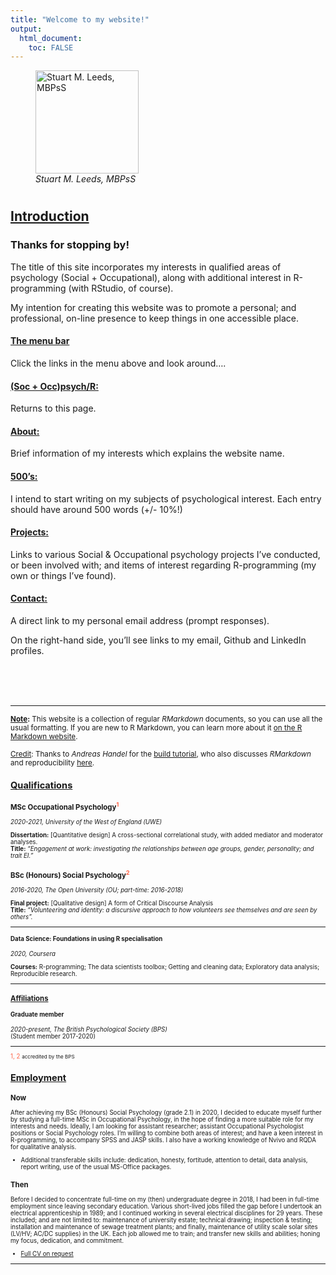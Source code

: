 ```yaml
---
title: "Welcome to my website!"
output: 
  html_document:
    toc: FALSE
---
```


![*Stuart M. Leeds, MBPsS*](./images/me2020sq.jpg){height="165"}

#  {.tabset}

## <u>Introduction</u>

### Thanks for stopping by!

The title of this site incorporates my interests in qualified areas of
psychology (Social + Occupational), along with additional interest in
R-programming (with RStudio, of course).

My intention for creating this website was to promote a personal; and
professional, on-line presence to keep things in one accessible place.

#### <u>The menu bar</u>

Click the links in the menu above and look around....

#### <u>(Soc + Occ)psych/R:</u>

Returns to this page.

#### <u>About:</u>

Brief information of my interests which explains the website name.

#### <u>500's:</u>

I intend to start writing on my subjects of psychological interest. Each entry
should have around 500 words (+/- 10%!)

#### <u>Projects:</u>

Links to various Social & Occupational psychology projects I've conducted, or
been involved with; and items of interest regarding R-programming (my own or
things I've found).

#### <u>Contact:</u>

A direct link to my personal email address (prompt responses).

On the right-hand side, you'll see links to my email, Github and LinkedIn
profiles.

<br> <br> <br>

***

<small>
<u>__Note__</u>__:__
This website is a collection of regular _RMarkdown_ documents, so you can use
all the usual formatting. If you are new to R Markdown, you can learn more about
it [on the R Markdown website](https://rmarkdown.rstudio.com/).

<u>Credit</u>: Thanks to *Andreas Handel* for the [build
tutorial](https://www.andreashandel.com/post/github-website/), who also
discusses *RMarkdown* and reproducibility
[here](https://andreashandel.github.io/MADAcourse/1e_ToolsforReproducibility.html).
<small>

## <u>Qualifications</u>

### MSc Occupational Psychology<span style="color: tomato;">$^1$</span>
*2020-2021, University of the West of England (UWE)*

__Dissertation:__ [Quantitative design] A cross-sectional correlational study, with added mediator and moderator analyses.  
__Title:__ _"Engagement at work: investigating the relationships
between age groups, gender, personality; and trait EI."_

### BSc (Honours) Social Psychology<span style="color: tomato;">$^2$</span>
*2016-2020, The Open University (OU; part-time: 2016-2018)*

__Final project:__ [Qualitative design] A form of Critical Discourse Analysis  
__Title:__ _"Volunteering and identity: a discursive approach to how volunteers see themselves and are seen by others"._

------------------------------------------------------------------------

#### Data Science: Foundations in using R specialisation
*2020, Coursera*

__Courses:__ R-programming; The data scientists toolbox; Getting and cleaning data; Exploratory data analysis; Reproducible research.

------------------------------------------------------------------------

### <u>Affiliations</u>

#### Graduate member

*2020-present, The British Psychological Society (BPS)*\
(Student member 2017-2020)

------------------------------------------------------------------------

<span style="color: tomato;">1, 2</span> <small>accredited by the BPS</small>

## <u>Employment</u>

### Now

After achieving my BSc (Honours) Social Psychology (grade 2.1) in 2020, I
decided to educate myself further by studying a full-time MSc in Occupational
Psychology, in the hope of finding a more suitable role for my interests and
needs. Ideally, I am looking for assistant researcher; assistant Occupational
Psychologist positions or Social Psychology roles. I'm willing to combine both
areas of interest; and have a keen interest in R-programming, to accompany SPSS
and JASP skills. I also have a working knowledge of Nvivo and RQDA for
qualitative analysis.

  - Additional transferable skills include: dedication, honesty, fortitude,
    attention to detail, data analysis, report writing, use of the usual
    MS-Office packages.

### Then

Before I decided to concentrate full-time on my (then) undergraduate degree
in 2018, I had been in full-time employment since leaving secondary education.
Various short-lived jobs filled the gap before I undertook an electrical
apprenticeship in 1989; and I continued working in several electrical
disciplines for 29 years. These included; and are not limited to: maintenance of
university estate; technical drawing; inspection & testing; installation and
maintenance of sewage treatment plants; and finally, maintenance of utility
scale solar sites (LV/HV; AC/DC supplies) in the UK. Each job allowed me to
train; and transfer new skills and abilities; honing my focus, dedication, and
commitment.

-   <u>Full CV on request</u>

------------------------------------------------------------------------
